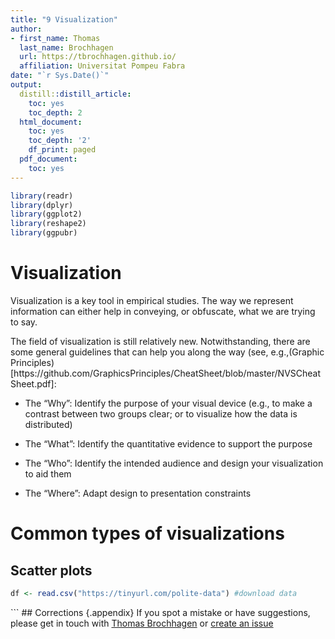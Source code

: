 ```yaml
---
title: "9 Visualization"
author:
- first_name: Thomas
  last_name: Brochhagen
  url: https://tbrochhagen.github.io/
  affiliation: Universitat Pompeu Fabra
date: "`r Sys.Date()`"
output:
  distill::distill_article:
    toc: yes
    toc_depth: 2
  html_document:
    toc: yes
    toc_depth: '2'
    df_print: paged
  pdf_document:
    toc: yes
---
```



```r
library(readr)
library(dplyr)
library(ggplot2)
library(reshape2)
library(ggpubr)
```

# Visualization

Visualization is a key tool in empirical studies. The way we represent information can either help in conveying, or obfuscate, what we are trying to say. 

The field of visualization is still relatively new. Notwithstanding, there are some general guidelines that can help you along the way (see, e.g.,(Graphic Principles)[https://github.com/GraphicsPrinciples/CheatSheet/blob/master/NVSCheatSheet.pdf]:

* The "Why": Identify the purpose of your visual device (e.g., to make a contrast between two groups clear; or to visualize how the data is distributed)

* The "What": Identify the quantitative evidence to support the purpose

* The "Who": Identify the intended audience and design your visualization to aid them

* The "Where": Adapt design to presentation constraints


# Common types of visualizations

## Scatter plots

```r

df <- read.csv("https://tinyurl.com/polite-data") #download data
```

```
## Corrections {.appendix}
If you spot a mistake or have suggestions, please get in touch with [Thomas Brochhagen](https://brochhagen.github.io) or [create an issue](https://github.com/metodesempirics/metodesempirics.github.io/issues/new)
